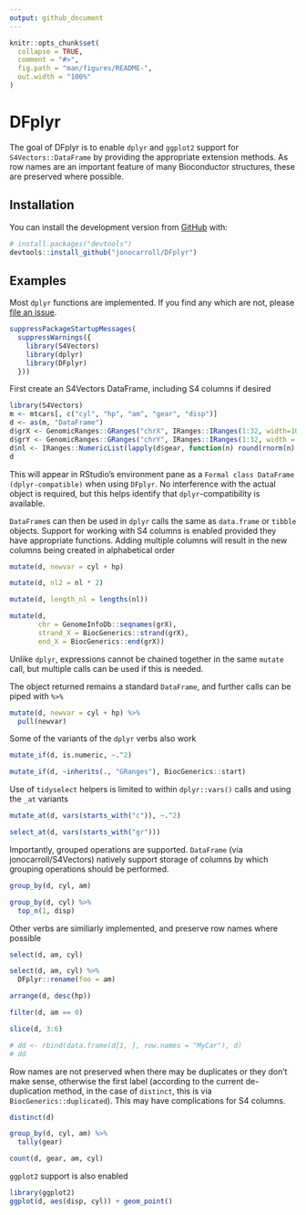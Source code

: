 ```yaml
---
output: github_document
---
```


<!-- README.md is generated from README.Rmd. Please edit that file -->

```r
knitr::opts_chunk$set(
  collapse = TRUE,
  comment = "#>",
  fig.path = "man/figures/README-",
  out.width = "100%"
)
```
# DFplyr

<!-- badges: start -->
<!-- badges: end -->

The goal of DFplyr is to enable `dplyr` and `ggplot2` support for `S4Vectors::DataFrame` by 
providing the appropriate extension methods. As row names are an important feature of many 
Bioconductor structures, these are preserved where possible.

## Installation

You can install the development version from [GitHub](https://github.com/) with:

``` r
# install.packages("devtools")
devtools::install_github("jonocarroll/DFplyr")
```
## Examples

Most `dplyr` functions are implemented. If you find any which are not, please [file an issue](https://github.com/jonocarroll/DFplyr/issues/new).

```r
suppressPackageStartupMessages(
  suppressWarnings({
    library(S4Vectors)
    library(dplyr)
    library(DFplyr)
  }))
```

First create an S4Vectors DataFrame, including S4 columns if desired

```r
library(S4Vectors)
m <- mtcars[, c("cyl", "hp", "am", "gear", "disp")]
d <- as(m, "DataFrame")
d$grX <- GenomicRanges::GRanges("chrX", IRanges::IRanges(1:32, width=10))
d$grY <- GenomicRanges::GRanges("chrY", IRanges::IRanges(1:32, width = 10))
d$nl <- IRanges::NumericList(lapply(d$gear, function(n) round(rnorm(n), 2)))
d
```

This will appear in RStudio's environment pane as a `Formal class DataFrame (dplyr-compatible)` when 
using `DFplyr`. No interference with the actual object is required, but this helps 
identify that `dplyr`-compatibility is available.

`DataFrame`s can then be used in `dplyr` calls the same as `data.frame` or `tibble` 
objects. Support for working with S4 columns is enabled provided they have appropriate 
functions. Adding multiple columns will result in the new columns being created in 
alphabetical order

```r
mutate(d, newvar = cyl + hp)

mutate(d, nl2 = nl * 2)

mutate(d, length_nl = lengths(nl))

mutate(d, 
       chr = GenomeInfoDb::seqnames(grX), 
       strand_X = BiocGenerics::strand(grX), 
       end_X = BiocGenerics::end(grX))
```

Unlike `dplyr`, expressions cannot be chained together in the same `mutate` call, 
but multiple calls can be used if this is needed.

The object returned remains a standard `DataFrame`, and further calls can be 
piped with `%>%`


```r
mutate(d, newvar = cyl + hp) %>%
  pull(newvar)
```

Some of the variants of the `dplyr` verbs also work

```r
mutate_if(d, is.numeric, ~.^2)

mutate_if(d, ~inherits(., "GRanges"), BiocGenerics::start)
```

Use of `tidyselect` helpers is limited to within `dplyr::vars()` calls and using 
the `_at` variants

```r
mutate_at(d, vars(starts_with("c")), ~.^2)

select_at(d, vars(starts_with("gr")))
```

Importantly, grouped operations are supported. `DataFrame` (via jonocarroll/S4Vectors) 
natively support storage of columns by which grouping operations should be performed. 

```r
group_by(d, cyl, am)

group_by(d, cyl) %>%
  top_n(1, disp)
```

Other verbs are similiarly implemented, and preserve row names where possible

```r
select(d, am, cyl)

select(d, am, cyl) %>%
  DFplyr::rename(foo = am)

arrange(d, desc(hp))

filter(d, am == 0) 

slice(d, 3:6)

# dd <- rbind(data.frame(d[1, ], row.names = "MyCar"), d)
# dd
```

Row names are not preserved when there may be duplicates or they don't make 
sense, otherwise the first label (according to the current de-duplication method, 
in the case of `distinct`, this is via `BiocGenerics::duplicated`). This may have 
complications for S4 columns.

```r
distinct(d)

group_by(d, cyl, am) %>%
  tally(gear)

count(d, gear, am, cyl)
```

`ggplot2` support is also enabled

```r
library(ggplot2)
ggplot(d, aes(disp, cyl)) + geom_point()
```
